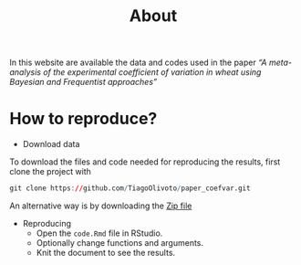 % About
In this website are available the data and codes used in the paper *"A meta-analysis of the experimental coefficient of variation in wheat using Bayesian and Frequentist approaches"*


# How to reproduce? {-}

* Download data

To download the files and code needed for reproducing the results, first clone the project with

```r
git clone https://github.com/TiagoOlivoto/paper_coefvar.git
```

An alternative way is by downloading the [Zip file](https://github.com/TiagoOlivoto/paper_coefvar/archive/refs/heads/main.zip)

* Reproducing
   - Open the `code.Rmd` file in RStudio.
   - Optionally change functions and arguments.
   - Knit the document to see the results.
